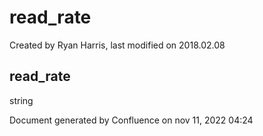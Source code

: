 
# read_rate 

 Created by  Ryan Harris, last modified on 2018.02.08

## read_rate

string

Document generated by Confluence on nov 11, 2022 04:24
